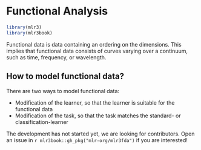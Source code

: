 # Functional Analysis {#functional}

```r
library(mlr3)
library(mlr3book)
```

Functional data is data containing an ordering on the dimensions.
This implies that functional data consists of curves varying over a continuum, such as time, frequency, or wavelength.

## How to model functional data?

There are two ways to model functional data:

* Modification of the learner, so that the learner is suitable for the functional data
* Modification of the task, so that the task matches the standard- or classification-learner

The development has not started yet, we are looking for contributors.
Open an issue in `r mlr3book::gh_pkg("mlr-org/mlr3fda")` if you are interested!
